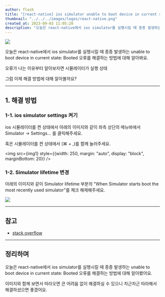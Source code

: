 ```yaml
---
author: flash
title: "[react-native] ios simulator unable to boot device in current state: Booted 오류 해결"
thumbnail: "../../../images/logos/react-native.png"
created_at: 2023-09-03 11:05:20
description: "오늘은 react-native에서 ios simulator를 실행시킬 때 종종 발생하는 unable to boot device in current state: Booted 오류를 해결하는 방법에 대해 알아봐요."
---
```



![](../../../images/2023/09/boot-0.webp)

오늘은 react-native에서 ios simulator를 실행시킬 때 종종 발생하는 unable to boot device in current state: Booted 오류를 해결하는 방법에 대해 알아봐요.

오류가 나는 이유부터 알아보자면 시뮬레이터가 실행 상태

그럼 이제 해결 방법에 대해 알아볼까요?

---

## 1. 해결 방법 

### 1-1. ios simulator settings 켜기

ios 시뮬레이터를 켠 상태에서 아래의 이미지와 같이 좌측 상단의 메뉴바에서 Simulator -> Settings... 를 클릭해주세요.

혹은 시뮬레이터를 켠 상태에서 (⌘ + ,)를 함께 눌러주세요.

<img src={img1} style={{width: 250, margin: "auto", display: "block", marginBottom: 20}} />

### 1-2. Simulator lifetime 변경

아래의 이미지와 같이 Simulator lifetime 부분의 \"When Simulator starts boot the most recently used simulator\"를 체크 해제해주세요.

![](../../../images/2023/09/boot-2.webp)

---

## 참고

- [stack overflow](https://stackoverflow.com/questions/24135067/unable-to-boot-device-in-current-state-booted/71249396#71249396)

---

## 정리하며

오늘은 react-native에서 ios simulator를 실행시킬 때 종종 발생하는 unable to boot device in current state: Booted 오류를 해결하는 방법에 대해 알아봤어요.

이미지와 함께 보면서 따라오면 큰 어려움 없이 해결하실 수 있으니 차근차근 따라해서 해결하셨으면 좋겠어요.